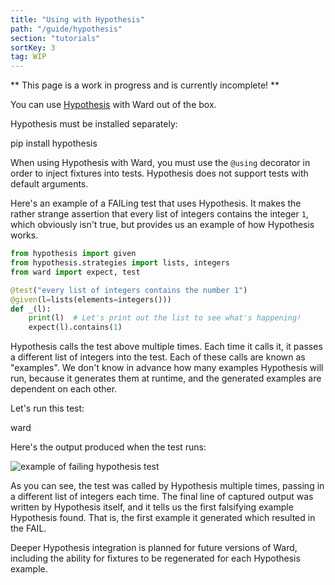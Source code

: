 ```yaml
---
title: "Using with Hypothesis"
path: "/guide/hypothesis"
section: "tutorials"
sortKey: 3
tag: WIP
---
```


<Warning>
** This page is a work in progress and is currently incomplete! **
</Warning>
<br/>

You can use [Hypothesis](https://hypothesis.readthedocs.io/en/latest/) with Ward out of the box.

Hypothesis must be installed separately:

<TerminalCommand>pip install hypothesis</TerminalCommand>

<Warning>When using Hypothesis with Ward, you must use the `@using` decorator
in order to inject fixtures into tests. Hypothesis does not support
tests with default arguments.</Warning>
<br/>

Here's an example of a <FailMarker>FAIL</FailMarker>ing test that uses Hypothesis. It makes
the rather strange assertion that every list of integers contains the integer `1`, 
which obviously isn't true, but provides us an example of how Hypothesis works.

```python
from hypothesis import given
from hypothesis.strategies import lists, integers
from ward import expect, test

@test("every list of integers contains the number 1")
@given(l=lists(elements=integers()))
def _(l):
    print(l)  # Let's print out the list to see what's happening!
    expect(l).contains(1)
```

Hypothesis calls the test above multiple times. Each time it calls it,
it passes a different list of integers into the test. Each of these calls are known
 as "examples". We don't know in advance how many examples Hypothesis will run, because
 it generates them at runtime, and the generated examples are dependent on each other.

Let's run this test:

<TerminalCommand>ward</TerminalCommand>

Here's the output produced when the test runs:

![example of failing hypothesis test](../../images/hypothesis_1.png)

As you can see, the test was called by Hypothesis multiple times, passing in a different
list of integers each time. The final line of captured output was written by Hypothesis itself,
and it tells us the first falsifying example Hypothesis found. That is, the first example it generated
which resulted in the <FailMarker>FAIL</FailMarker>.

<Warning>
Deeper Hypothesis integration is planned for future versions of Ward,
including the ability for fixtures to be regenerated for each Hypothesis 
example.
</Warning>
